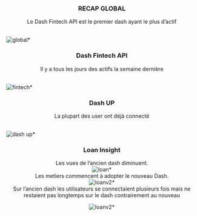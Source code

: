 <center>
### RECAP GLOBAL
Le Dash Fintech API est le premier dash ayant le plus d'actif</center><br>
![global](module/glossaire/analyse_11042022/recap_11042022.PNG)*

<center>
### Dash Fintech API
Il y a tous les jours des actifs la semaine dernière</center><br>
![fintech](module/glossaire/analyse_11042022/fintech_11042022.PNG)*

<center>
### Dash UP
La plupart des user ont déjà connecté</center><br>
![dash up](module/glossaire/analyse_11042022/up_table_11042022.PNG)*

<center>
### Loan Insight
Les vues de l'ancien dash diminuent.<center>
![loan](module/glossaire/analyse_11042022/loanV1.jpg)*
<center>
Les metiers commencent à adopter le nouveau Dash.<center>
![loanv2](module/glossaire/analyse_11042022/loanV2.jpg)*
<center>
Sur l'ancien dash les utilisateurs se connectaient plusieurs fois mais ne restaient pas longtemps sur le dash contrairement au nouveau <center>
![loanv2](module/glossaire/analyse_11042022/loanV1nbcnnx.jpg)*